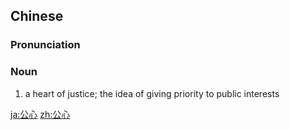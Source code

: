 ==Chinese==
{{zh-forms}}

===Pronunciation===
{{zh-pron
|m=gōngxīn
|cat=n
}}

===Noun===
{{zh-noun}}

# a heart of justice; the idea of giving priority to public interests

[[ja:公心]]
[[zh:公心]]